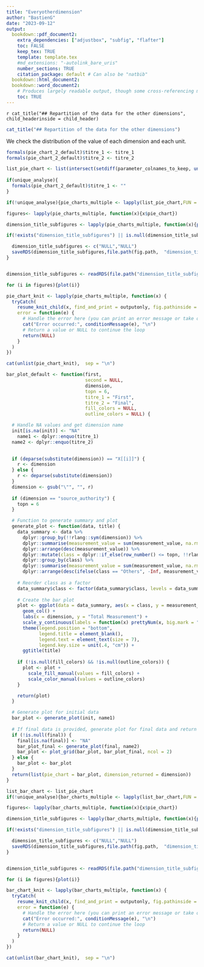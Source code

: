 ```yaml
---
title: "Everyotherdimension"
author: "BastienG"
date: "2023-09-12"
output:
  bookdown::pdf_document2:
    extra_dependencies: ["adjustbox", "subfig", "flafter"]
    toc: FALSE
    keep_tex: TRUE
    template: template.tex
    #md_extensions: "-autolink_bare_uris"
    number_sections: TRUE
    citation_package: default # Can also be "natbib"
  bookdown::html_document2:
  bookdown::word_document2: 
    # Produces largely readable output, though some cross-referencing may fail. Useful for collaboration.
    toc: TRUE
---
```



`r cat_title("## Repartition of the data for the other dimensions", child_headerinside = child_header)`

```r

cat_title("## Repartition of the data for the other dimensions")

```

We check the distribution of the value of each dimension and each unit.

```r

formals(pie_chart_2_default)$titre_1 <- titre_1
formals(pie_chart_2_default)$titre_2 <- titre_2

list_pie_chart <- list(intersect(setdiff(parameter_colnames_to_keep, unlist(list(parameter_time_dimension, parameter_geographical_dimension, "measurement_unit", "measurement_value", "time_end"))), colnames(init)))[[1]]
    
if(unique_analyse){
  formals(pie_chart_2_default)$titre_1 <- ""
}


```


```r

if(!unique_analyse){pie_charts_multiple <- lapply(list_pie_chart,FUN = function_pie_chart_df, first= init, second = final, topn = 5)}else{pie_charts_multiple <- lapply(list_pie_chart,FUN = function_pie_chart_df, first= init, topn = 5, title_yes_no = FALSE )}

```

```r

figures<- lapply(pie_charts_multiple, function(x){x$pie_chart})

dimension_title_subfigures <- lapply(pie_charts_multiple, function(x){paste0("Distribution in value for the dimension : ", x$dimension)})


```


```r

if(!exists("dimension_title_subfigures") || is.null(dimension_title_subfigures)){

  dimension_title_subfigures <- c("NULL","NULL")
  saveRDS(dimension_title_subfigures,file.path(fig.path,  "dimension_title_subfigures.rds"))
}



```


```r


dimension_title_subfigures <- readRDS(file.path("dimension_title_subfigures.rds"))

```

```r

for (i in figures){plot(i)}

```




```r

pie_chart_knit <- lapply(pie_charts_multiple, function(x) {
  tryCatch(
    resume_knit_child(x, find_and_print = outputonly, fig.pathinside = fig.path),
    error = function(e) {
      # Handle the error here (you can print an error message or take other actions)
      cat("Error occurred:", conditionMessage(e), "\n")
      # Return a value or NULL to continue the loop
      return(NULL)
    }
  )
})

```

```r
cat(unlist(pie_chart_knit),  sep = "\n")
```






```r

bar_plot_default <- function(first, 
                             second = NULL, 
                             dimension, 
                             topn = 6, 
                             titre_1 = "First", 
                             titre_2 = "Final", 
                             fill_colors = NULL, 
                             outline_colors = NULL) {

  # Handle NA values and get dimension name
  init[is.na(init)] <- "NA"
    name1 <- dplyr::enquo(titre_1)
  name2 <- dplyr::enquo(titre_2)

  
  if (deparse(substitute(dimension)) == "X[[i]]") {
    r <- dimension
  } else {
    r <- deparse(substitute(dimension))
  }
  dimension <- gsub("\"", "", r)
  
  if (dimension == "source_authority") {
    topn = 6
  }

  # Function to generate summary and plot
  generate_plot <- function(data, title) {
    data_summary <- data %>%
      dplyr::group_by(!!rlang::sym(dimension)) %>%
      dplyr::summarise(measurement_value = sum(measurement_value, na.rm = TRUE)) %>%
      dplyr::arrange(desc(measurement_value)) %>%
      dplyr::mutate(class = dplyr::if_else(row_number() <= topn, !!rlang::sym(dimension), "Others")) %>%
      dplyr::group_by(class) %>%
      dplyr::summarise(measurement_value = sum(measurement_value, na.rm = TRUE)) %>%
      dplyr::arrange(desc(ifelse(class == "Others", -Inf, measurement_value))) # Order data
    
    # Reorder class as a factor
    data_summary$class <- factor(data_summary$class, levels = data_summary$class)
    
    # Create the bar plot
    plot <- ggplot(data = data_summary, aes(x = class, y = measurement_value, fill = class, color = class)) +
      geom_col() +
      labs(x = dimension, y = "Total Measurement") +
      scale_y_continuous(labels = function(x) prettyNum(x, big.mark = ",")) +
      theme(legend.position = "bottom", 
            legend.title = element_blank(),
            legend.text = element_text(size = 7), 
            legend.key.size = unit(.4, "cm")) +
      ggtitle(title)
    
    if (!is.null(fill_colors) && !is.null(outline_colors)) {
      plot <- plot +
        scale_fill_manual(values = fill_colors) + 
        scale_color_manual(values = outline_colors)
    }

    return(plot)
  }

  # Generate plot for initial data
  bar_plot <- generate_plot(init, name1)
  
  # If final data is provided, generate plot for final data and return combined plot
  if (!is.null(final)) {
    final[is.na(final)] <- "NA"
    bar_plot_final <- generate_plot(final, name2)
    bar_plot <- plot_grid(bar_plot, bar_plot_final, ncol = 2)
  } else {
    bar_plot <- bar_plot
  }
  return(list(pie_chart = bar_plot, dimension_returned = dimension))
}

```




```r
list_bar_chart <- list_pie_chart
if(!unique_analyse){bar_charts_multiple <- lapply(list_bar_chart,FUN = bar_plot_default, first= init, second = final, topn = 5)}else{bar_charts_multiple <- lapply(list_bar_chart,FUN = bar_plot_default, first= init, topn = 5 )}

```

```r

figures<- lapply(bar_charts_multiple, function(x){x$pie_chart})

dimension_title_subfigures <- lapply(bar_charts_multiple, function(x){paste0("Distribution in value for the dimension : ", x$dimension)})


```


```r

if(!exists("dimension_title_subfigures") || is.null(dimension_title_subfigures)){

  dimension_title_subfigures <- c("NULL","NULL")
  saveRDS(dimension_title_subfigures,file.path(fig.path,  "dimension_title_subfigures.rds"))
}



```


```r


dimension_title_subfigures <- readRDS(file.path("dimension_title_subfigures.rds"))

```

```r

for (i in figures){plot(i)}

```




```r

bar_chart_knit <- lapply(bar_charts_multiple, function(x) {
  tryCatch(
    resume_knit_child(x, find_and_print = outputonly, fig.pathinside = fig.path, folder = "Barplot"),
    error = function(e) {
      # Handle the error here (you can print an error message or take other actions)
      cat("Error occurred:", conditionMessage(e), "\n")
      # Return a value or NULL to continue the loop
      return(NULL)
    }
  )
})

```

```r
cat(unlist(bar_chart_knit),  sep = "\n")
```
